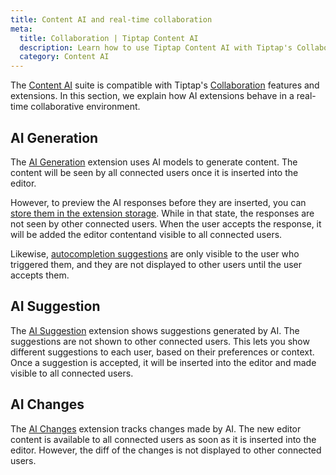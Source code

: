 ```yaml
---
title: Content AI and real-time collaboration
meta:
  title: Collaboration | Tiptap Content AI
  description: Learn how to use Tiptap Content AI with Tiptap's Collaboration features.
  category: Content AI
---
```


The [Content AI](/content-ai/getting-started/overview) suite is compatible with Tiptap's [Collaboration](/collaboration/getting-started/overview) features and extensions. In this section, we explain how AI extensions behave in a real-time collaborative environment.

## AI Generation

The [AI Generation](/content-ai/capabilities/generation/overview) extension uses AI models to generate content. The content will be seen by all connected users once it is inserted into the editor.

However, to preview the AI responses before they are inserted, you can [store them in the extension storage](/content-ai/capabilities/generation/text-generation/manage-responses). While in that state, the responses are not seen by other connected users. When the user accepts the response, it will be added the editor contentand visible to all connected users.

Likewise, [autocompletion suggestions](/content-ai/capabilities/generation/text-generation/autocompletion) are only visible to the user who triggered them, and they are not displayed to other users until the user accepts them.

## AI Suggestion

The [AI Suggestion](/content-ai/capabilities/suggestion/overview) extension shows suggestions generated by AI. The suggestions are not shown to other connected users. This lets you show different suggestions to each user, based on their preferences or context. Once a suggestion is accepted, it will be inserted into the editor and made visible to all connected users.

## AI Changes

The [AI Changes](/content-ai/capabilities/changes/overview) extension tracks changes made by AI. The new editor content is available to all connected users as soon as it is inserted into the editor. However, the diff of the changes is not displayed to other connected users.
